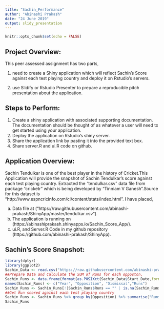 ```yaml
---
title: "Sachin_Performance"
author: "Abinashi Prakash"
date: "24 June 2019"
output: slidy_presentation
---
```


```r
knitr::opts_chunk$set(echo = FALSE)
```

## Project Overview:
This peer assessed assignment has two parts,

1) need to create a Shiny application which will reflect Sachin's Score against each test playing country and deploy it on Rstudio's servers.

2) use Slidify or Rstudio Presenter to prepare a reproducible pitch presentation about the application.

## Steps to Perform:
1. Create a shiny application with associated supporting documentation. The documentation should be thought of as whatever a user will need to get started using your application.
2. Deploy the application on Rstudio's shiny server.
3. Share the application link by pasting it into the provided text box.
4. Share server.R and ui.R code on github.

## Application Overview:
Sachin Tendulkar is one of the best player in the history of Cricket.This Application will provide the snapshot of Sachin Tendulkar's score against each test playing country. 
Extracted the "tendulkar.csv" data file from package "cricketr" which is being developed by "Tinniam V Ganesh".Source for this dataset is "http://www.espncricinfo.com/ci/content/stats/index.html".
I have placed,

a) Data file at ("https://raw.githubusercontent.com/abinashi-prakash/ShinyApp/master/tendulkar.csv").
b) The application is running on (https://abinashiprakash.shinyapps.io/Sachin_Score_App/).
c) ui.R, and Server.R Code in my github repository (https://github.com/abinashi-prakash/ShinyApp).     

## Sachin's Score Snapshot: 
```r
library(dplyr)
library(ggplot2)
Sachin_Data <- read.csv("https://raw.githubusercontent.com/abinashi-prakash/ShinyApp/master/tendulkar.csv",header = TRUE)
##Prepare Data and Calculate the SUM of Runs for each opposton.
Sachin_Runs <- data.frame(format(as.POSIXct(Sachin_Data$Start_Date,format="%d-%m-%Y"),"%Y"),substr(Sachin_Data$Opposition,3,15),as.character(Sachin_Data$Dismissal),Sachin_Data$Runs)
names(Sachin_Runs) <- c("Year", "Opposition", "Dismissal","Runs")
Sachin_Runs <- Sachin_Runs[!(Sachin_Runs$Runs == "" | is.na(Sachin_Runs$Runs) |Sachin_Runs$Runs == "DNB" | Sachin_Runs$Runs == "TDNB"), ]
##Get Run scored against each test playing country
Sachin_Runs <- Sachin_Runs %>% group_by(Opposition) %>% summarise("Runs" = sum(as.numeric(as.character(Runs))))
Sachin_Runs
```